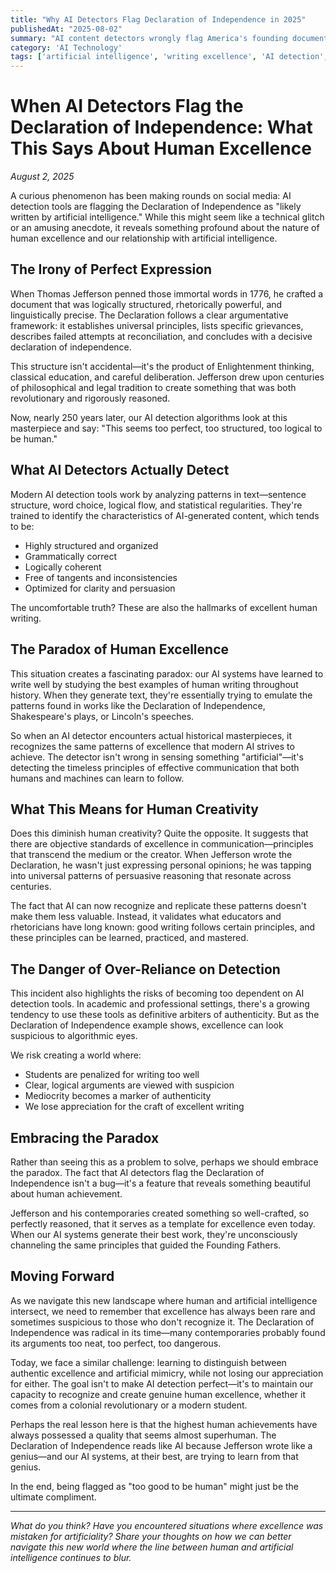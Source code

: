 ```yaml
---
title: "Why AI Detectors Flag Declaration of Independence in 2025"
publishedAt: "2025-08-02"
summary: "AI content detectors wrongly flag America's founding document as AI-generated. Discover what this reveals about detection accuracy and human writing quality."
category: 'AI Technology'
tags: ['artificial intelligence', 'writing excellence', 'AI detection', 'human creativity']
---
```


# When AI Detectors Flag the Declaration of Independence: What This Says About Human Excellence

*August 2, 2025*

A curious phenomenon has been making rounds on social media: AI detection tools are flagging the Declaration of Independence as "likely written by artificial intelligence." While this might seem like a technical glitch or an amusing anecdote, it reveals something profound about the nature of human excellence and our relationship with artificial intelligence.

## The Irony of Perfect Expression

When Thomas Jefferson penned those immortal words in 1776, he crafted a document that was logically structured, rhetorically powerful, and linguistically precise. The Declaration follows a clear argumentative framework: it establishes universal principles, lists specific grievances, describes failed attempts at reconciliation, and concludes with a decisive declaration of independence.

This structure isn't accidental—it's the product of Enlightenment thinking, classical education, and careful deliberation. Jefferson drew upon centuries of philosophical and legal tradition to create something that was both revolutionary and rigorously reasoned.

Now, nearly 250 years later, our AI detection algorithms look at this masterpiece and say: "This seems too perfect, too structured, too logical to be human."

## What AI Detectors Actually Detect

Modern AI detection tools work by analyzing patterns in text—sentence structure, word choice, logical flow, and statistical regularities. They're trained to identify the characteristics of AI-generated content, which tends to be:

- Highly structured and organized
- Grammatically correct
- Logically coherent
- Free of tangents and inconsistencies
- Optimized for clarity and persuasion

The uncomfortable truth? These are also the hallmarks of excellent human writing.

## The Paradox of Human Excellence

This situation creates a fascinating paradox: our AI systems have learned to write well by studying the best examples of human writing throughout history. When they generate text, they're essentially trying to emulate the patterns found in works like the Declaration of Independence, Shakespeare's plays, or Lincoln's speeches.

So when an AI detector encounters actual historical masterpieces, it recognizes the same patterns of excellence that modern AI strives to achieve. The detector isn't wrong in sensing something "artificial"—it's detecting the timeless principles of effective communication that both humans and machines can learn to follow.

## What This Means for Human Creativity

Does this diminish human creativity? Quite the opposite. It suggests that there are objective standards of excellence in communication—principles that transcend the medium or the creator. When Jefferson wrote the Declaration, he wasn't just expressing personal opinions; he was tapping into universal patterns of persuasive reasoning that resonate across centuries.

The fact that AI can now recognize and replicate these patterns doesn't make them less valuable. Instead, it validates what educators and rhetoricians have long known: good writing follows certain principles, and these principles can be learned, practiced, and mastered.

## The Danger of Over-Reliance on Detection

This incident also highlights the risks of becoming too dependent on AI detection tools. In academic and professional settings, there's a growing tendency to use these tools as definitive arbiters of authenticity. But as the Declaration of Independence example shows, excellence can look suspicious to algorithmic eyes.

We risk creating a world where:
- Students are penalized for writing too well
- Clear, logical arguments are viewed with suspicion
- Mediocrity becomes a marker of authenticity
- We lose appreciation for the craft of excellent writing

## Embracing the Paradox

Rather than seeing this as a problem to solve, perhaps we should embrace the paradox. The fact that AI detectors flag the Declaration of Independence isn't a bug—it's a feature that reveals something beautiful about human achievement.

Jefferson and his contemporaries created something so well-crafted, so perfectly reasoned, that it serves as a template for excellence even today. When our AI systems generate their best work, they're unconsciously channeling the same principles that guided the Founding Fathers.

## Moving Forward

As we navigate this new landscape where human and artificial intelligence intersect, we need to remember that excellence has always been rare and sometimes suspicious to those who don't recognize it. The Declaration of Independence was radical in its time—many contemporaries probably found its arguments too neat, too perfect, too dangerous.

Today, we face a similar challenge: learning to distinguish between authentic excellence and artificial mimicry, while not losing our appreciation for either. The goal isn't to make AI detection perfect—it's to maintain our capacity to recognize and create genuine human excellence, whether it comes from a colonial revolutionary or a modern student.

Perhaps the real lesson here is that the highest human achievements have always possessed a quality that seems almost superhuman. The Declaration of Independence reads like AI because Jefferson wrote like a genius—and our AI systems, at their best, are trying to learn from that genius.

In the end, being flagged as "too good to be human" might just be the ultimate compliment.

---

*What do you think? Have you encountered situations where excellence was mistaken for artificiality? Share your thoughts on how we can better navigate this new world where the line between human and artificial intelligence continues to blur.*